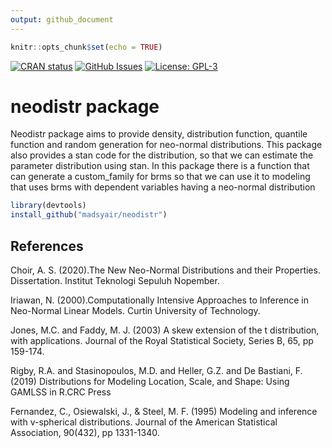 ```yaml
---
output: github_document
---
```


```r
knitr::opts_chunk$set(echo = TRUE)
```

<!-- badges: start -->
[![CRAN status](https://www.r-pkg.org/badges/version/neodistr)](https://CRAN.R-project.org/package=neodistr)
[![GitHub Issues](https://img.shields.io/github/issues/madsyair/neodistr)](https://github.com/madsyair/neodistr/issues)
[![License: GPL-3](https://img.shields.io/badge/License-GPL%20v3-blue.svg)](https://www.gnu.org/licenses/gpl-3.0)

<!-- badges: end -->


# neodistr package

Neodistr package aims to provide density, distribution function, quantile function and random generation for neo-normal distributions. This package also provides a stan code for the distribution, so that we can estimate the parameter distribution using stan. In this package there is a function that can generate a custom_family for brms so that we can use it to modeling that uses brms with dependent variables having a neo-normal distribution

```r
library(devtools)
install_github("madsyair/neodistr")
```

## References

Choir, A. S. (2020).The New Neo-Normal Distributions and their Properties.
Dissertation. Institut Teknologi Sepuluh Nopember.

Iriawan, N. (2000).Computationally Intensive Approaches to Inference in Neo-Normal
Linear Models. Curtin University of Technology.

Jones, M.C. and Faddy, M. J. (2003) A skew extension of the t distribution,
with applications. Journal of the Royal Statistical Society,
Series B, 65, pp 159-174.

Rigby, R.A. and Stasinopoulos, M.D. and Heller, G.Z. and De Bastiani, F.
(2019) Distributions for Modeling Location, Scale,
and Shape: Using GAMLSS in R.CRC Press

Fernandez, C., Osiewalski, J., & Steel, M. F. (1995) Modeling and
inference with v-spherical distributions. Journal of the American
Statistical Association, 90(432), pp 1331-1340.
